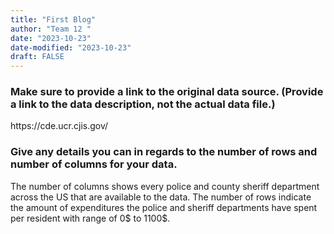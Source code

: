 ```yaml
---
title: "First Blog"
author: "Team 12 "
date: "2023-10-23"
date-modified: "2023-10-23"
draft: FALSE
---
```



### Make sure to provide a link to the original data source. (Provide a link to the data description, not the actual data file.)
https://cde.ucr.cjis.gov/

### Give any details you can in regards to the number of rows and number of columns for your data.
The number of columns shows every police and county sheriff department across the US that are available to the data. The number of rows indicate the amount of expenditures the police and sheriff departments have spent per resident with range of 0$ to 1100$.
